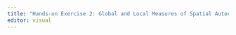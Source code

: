 ```yaml
---
title: "Hands-on Exercise 2: Global and Local Measures of Spatial Autocorrelation"
editor: visual
---
```

